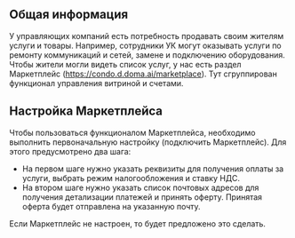 ## Общая информация
У управляющих компаний есть потребность продавать своим жителям услуги и товары.
Например, сотрудники УК могут оказывать услуги по ремонту коммуникаций и сетей, замене и подключению оборудования.
Чтобы жители могли видеть список услуг, у нас есть раздел Маркетплейс (https://condo.d.doma.ai/marketplace).
Тут сгруппирован функционал управления витриной и счетами.

## Настройка Маркетплейса
Чтобы пользоваться функционалом Маркетплейса, необходимо выполнить первоначальную настройку (подключить Маркетплейс).
Для этого предусмотрено два шага:
- На первом шаге нужно указать реквизиты для получения оплаты за услуги, выбрать режим налогообложения и ставку НДС.
- На втором шаге нужно указать список почтовых адресов для получения детализации платежей и принять оферту. Принятая оферта будет отправлена на указанную почту.

<Alert type="info">
    Если Маркетплейс не настроен, то будет предложено это сделать.
</Alert>
